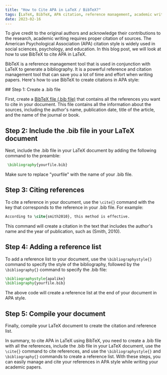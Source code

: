```yaml
---
title: "How to Cite APA in LaTeX / BibTeX?"
tags: [LaTeX, BibTeX, APA citation, reference management, academic writing]
date: 2023-02-16
---
```


To give credit to the original authors and acknowledge their contributions to the research, academic writing requires proper citation of sources. The American Psychological Association (APA) citation style is widely used in social sciences, psychology, and education. In this blog post, we will look at how to use BibTeX to cite APA in LaTeX.

BibTeX is a reference management tool that is used in conjunction with LaTeX to generate a bibliography. It is a powerful reference and citation management tool that can save you a lot of time and effort when writing papers. Here's how to use BibTeX to create citations in APA style:



<CiteDrive />
## Step 1: Create a .bib file

First, create a [BibTeX file (.bib file)](/) that contains all the references you want to cite in your document. This file contains all the information about the sources, including the author's name, publication date, title of the article, and the name of the journal or book.

## Step 2: Include the .bib file in your LaTeX document

Next, include the .bib file in your LaTeX document by adding the following command to the preamble:

```latex
 \bibliography{yourfile.bib}
```
Make sure to replace "yourfile" with the name of your .bib file.

 ## Step 3: Citing references
 
 To cite a reference in your document, use the `\cite{}` command with the key that corresponds to the reference in your .bib file. For example:
```latex
According to \cite{smith2010}, this method is effective.
```

This command will create a citation in the text that includes the author's name and the year of publication, such as (Smith, 2010).

## Step 4: Adding a reference list

To add a reference list to your document, use the `\bibliographystyle{}` command to specify the style of the bibliography, followed by the `\bibliography{}` command to specify the .bib file:
```latex
\bibliographystyle{apalike} 
\bibliography{yourfile.bib}
```
The above code will create a reference list at the end of your document in APA style.    

## Step 5: Compile your document

Finally, compile your LaTeX document to create the citation and reference list.

In summary, to cite APA in LaTeX using BibTeX, you need to create a .bib file with all the references, include the .bib file in your LaTeX document, use the `\cite{}` command to cite references, and use the `\bibliographystyle{}` and `\bibliography{}` commands to create a reference list. With these steps, you can easily manage and cite your references in APA style while writing your academic papers.
